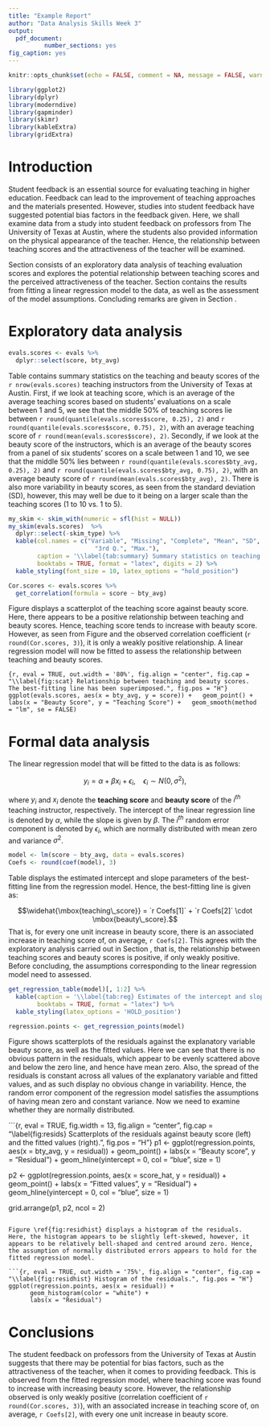 ```yaml
---
title: "Example Report"
author: "Data Analysis Skills Week 3"
output:  
  pdf_document:
          number_sections: yes
fig_caption: yes
---
```


```r
knitr::opts_chunk$set(echo = FALSE, comment = NA, message = FALSE, warning = FALSE)
```

```r
library(ggplot2)
library(dplyr)
library(moderndive)
library(gapminder)
library(skimr)
library(kableExtra)
library(gridExtra)
```

# Introduction {#sec:intro}

Student feedback is an essential source for evaluating teaching in higher education. Feedback can lead to the improvement of teaching approaches and the materials presented. However, studies into student feedback have suggested potential bias factors in the feedback given. Here, we shall examine data from a study into student feedback on professors from The University of Texas at Austin, where the students also provided information on the physical appearance of the teacher. Hence, the relationship between teaching scores and the attractiveness of the teacher will be examined.

Section \ref{sec:eda} consists of an exploratory data analysis of teaching evaluation scores and explores the potential relationship between teaching scores and the perceived attractiveness of the teacher. Section \ref{sec:fda} contains the results from fitting a linear regression model to the data, as well as the assessment of the model assumptions. Concluding remarks are given in Section \ref{sec:con}.

# Exploratory data analysis {#sec:eda}

```r
evals.scores <- evals %>%
  dplyr::select(score, bty_avg)
```

Table \ref{tab:summary} contains summary statistics on the teaching and beauty scores of the `r nrow(evals.scores)` teaching instructors from the University of Texas at Austin. First, if we look at teaching score, which is an average of the average teaching scores based on students’ evaluations on a scale between 1 and 5, we see that the middle 50% of teaching scores lie between `r round(quantile(evals.scores$score, 0.25), 2)` and `r round(quantile(evals.scores$score, 0.75), 2)`, with an average teaching score of `r round(mean(evals.scores$score), 2)`. Secondly, if we look at the beauty score of the instructors, which is an average of the beauty scores from a panel of six students’ scores on a scale between 1 and 10, we see that the middle 50% lies between `r round(quantile(evals.scores$bty_avg, 0.25), 2)` and `r round(quantile(evals.scores$bty_avg, 0.75), 2)`, with an average beauty score of `r round(mean(evals.scores$bty_avg), 2)`. There is also more variability in beauty scores, as seen from the standard deviation (SD), however, this may well be due to it being on a larger scale than the teaching scores (1 to 10 vs.\ 1 to 5).

```r
my_skim <- skim_with(numeric = sfl(hist = NULL))
my_skim(evals.scores)  %>%
  dplyr::select(-skim_type) %>%
  kable(col.names = c("Variable", "Missing", "Complete", "Mean", "SD", "Min.", "1st Q.", "Median",
                        "3rd Q.", "Max."),
        caption = '\\label{tab:summary} Summary statistics on teaching and beauty scores.',
        booktabs = TRUE, format = "latex", digits = 2) %>%
  kable_styling(font_size = 10, latex_options = "hold_position")
```


```r
Cor.scores <- evals.scores %>%
  get_correlation(formula = score ~ bty_avg)
```

Figure \ref{fig:scat} displays a scatterplot of the teaching score against beauty score. Here, there appears to be a positive relationship between teaching and beauty scores. Hence, teaching score tends to increase with beauty score. However, as seen from Figure \ref{fig:scat} and the observed correlation coefficient (`r round(Cor.scores, 3)`), it is only a weakly positive relationship. A linear regression model will now be fitted to assess the relationship between teaching and beauty scores.

```{r, eval = TRUE, out.width = '80%', fig.align = "center", fig.cap = "\\label{fig:scat} Relationship between teaching and beauty scores. The best-fitting line has been superimposed.", fig.pos = "H"}
ggplot(evals.scores, aes(x = bty_avg, y = score)) +
  geom_point() +
  labs(x = "Beauty Score", y = "Teaching Score") +
  geom_smooth(method = "lm", se = FALSE)
```

# Formal data analysis {#sec:fda}

The linear regression model that will be fitted to the data is as follows:

$$y_i = \alpha + \beta x_i + \epsilon_i, ~~~~ \epsilon_i \sim N(0, \sigma^2),$$

where $y_i$ and $x_i$ denote the **teaching score** and **beauty score** of the $i^{th}$ teaching instructor, respectively. The intercept of the linear regression line is denoted by $\alpha$, while the slope is given by $\beta$. The $i^{th}$ random error component is denoted by $\epsilon_i$, which are normally distributed with mean zero and variance $\sigma^2$.

```r
model <- lm(score ~ bty_avg, data = evals.scores)
Coefs <- round(coef(model), 3)
```

Table \ref{tab:reg} displays the estimated intercept and slope parameters of the best-fitting line from the regression model. Hence, the best-fitting line is given as:

$$\widehat{\mbox{teaching\_score}} = `r Coefs[1]` + `r Coefs[2]` \cdot \mbox{beauty\_score}.$$
That is, for every one unit increase in beauty score, there is an associated increase in teaching score of, on average, `r Coefs[2]`. This agrees with the exploratory analysis carried out in Section \ref{sec:eda}, that is, the relationship between teaching scores and beauty scores is positive, if only weakly positive. Before concluding, the assumptions corresponding to the linear regression model need to assessed.

```r
get_regression_table(model)[, 1:2] %>%
  kable(caption = '\\label{tab:reg} Estimates of the intercept and slope from the fitted linear regression model.',
        booktabs = TRUE, format = "latex") %>%
  kable_styling(latex_options = 'HOLD_position')
```

```r
regression.points <- get_regression_points(model)
```

Figure \ref{fig:resids} shows scatterplots of the residuals against the explanatory variable beauty score, as well as the fitted values. Here we can see that there is no obvious pattern in the residuals, which appear to be evenly scattered above and below the zero line, and hence have mean zero. Also, the spread of the residuals is constant across all values of the explanatory variable and fitted values, and as such display no obvious change in variability. Hence, the random error component of the regression model satisfies the assumptions of having mean zero and constant variance. Now we need to examine whether they are normally distributed.

```{r, eval = TRUE, fig.width = 13, fig.align = "center", fig.cap = "\\label{fig:resids} Scatterplots of the residuals against beauty score (left) and the fitted values (right).", fig.pos = "H"}
p1 <- ggplot(regression.points, aes(x = bty_avg, y = residual)) +
      geom_point() +
      labs(x = "Beauty score", y = "Residual") +
      geom_hline(yintercept = 0, col = "blue", size = 1) 

p2 <- ggplot(regression.points, aes(x = score_hat, y = residual)) +
      geom_point() +
      labs(x = "Fitted values", y = "Residual") +
      geom_hline(yintercept = 0, col = "blue", size = 1) 

grid.arrange(p1, p2, ncol = 2)
```

Figure \ref{fig:residhist} displays a histogram of the residuals. Here, the histogram appears to be slightly left-skewed, however, it appears to be relatively bell-shaped and centred around zero. Hence, the assumption of normally distributed errors appears to hold for the fitted regression model.

```{r, eval = TRUE, out.width = '75%', fig.align = "center", fig.cap = "\\label{fig:residhist} Histogram of the residuals.", fig.pos = "H"}
ggplot(regression.points, aes(x = residual)) +
      geom_histogram(color = "white") +
      labs(x = "Residual") 
```

# Conclusions {#sec:con}

The student feedback on professors from the University of Texas at Austin suggests that there may be potential for bias factors, such as the attractiveness of the teacher, when it comes to providing feedback. This is observed from the fitted regression model, where teaching score was found to increase with increasing beauty score. However, the relationship observed is only weakly positive (correlation coefficient of `r round(Cor.scores, 3)`), with an associated increase in teaching score of, on average, `r Coefs[2]`, with every one unit increase in beauty score.
